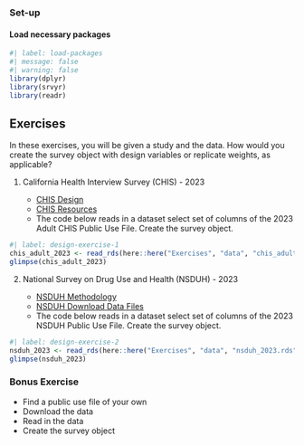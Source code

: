 ### Set-up

#### Load necessary packages

```r
#| label: load-packages
#| message: false
#| warning: false
library(dplyr)
library(srvyr)
library(readr)
```

## Exercises

In these exercises, you will be given a study and the data. How would you create the survey object with design variables or replicate weights, as applicable?

1.  California Health Interview Survey (CHIS) - 2023

    -   [CHIS Design](https://healthpolicy.ucla.edu/our-work/california-health-interview-survey-chis/chis-design-and-methods/chis-design)
    -   [CHIS Resources](https://healthpolicy.ucla.edu/our-work/california-health-interview-survey-chis/access-chis-data)
    -   The code below reads in a dataset select set of columns of the 2023 Adult CHIS Public Use File. Create the survey object.
    
```r
#| label: design-exercise-1
chis_adult_2023 <- read_rds(here::here("Exercises", "data", "chis_adult_2023.rds"))
glimpse(chis_adult_2023)
```

    
2. National Survey on Drug Use and Health (NSDUH) - 2023

    - [NSDUH Methodology](https://www.samhsa.gov/data/data-we-collect/nsduh-national-survey-drug-use-and-health/methodology)
    - [NSDUH Download Data Files](https://www.samhsa.gov/data/data-we-collect/nsduh-national-survey-drug-use-and-health/datafiles)
    - The code below reads in a dataset select set of columns of the 2023 NSDUH Public Use File. Create the survey object.
    
```r
#| label: design-exercise-2
nsduh_2023 <- read_rds(here::here("Exercises", "data", "nsduh_2023.rds"))
glimpse(nsduh_2023)
```

### Bonus Exercise

   - Find a public use file of your own
   - Download the data
   - Read in the data
   - Create the survey object

